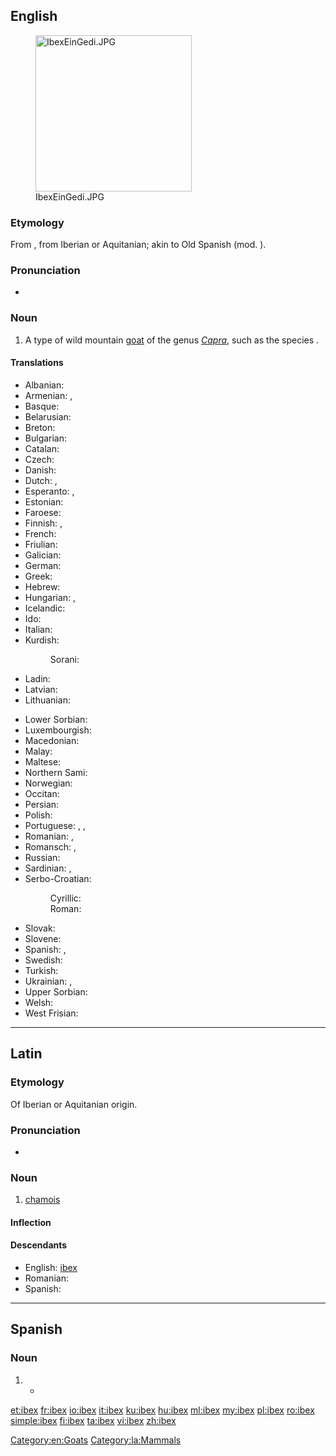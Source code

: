 ==English==
{{wikipedia}}
[[Image:IbexEinGedi.JPG|thumb|right|250px]]

===Etymology===
From {{etyl|la|en}} {{m|la|ībex||chamois}}, from Iberian or Aquitanian; akin to Old Spanish {{m|osp||bezerro|bull}} (mod. {{m|osp||becerro|yearling}}).

===Pronunciation===
* {{IPA|/ˈaɪbɛks/|lang=en}}

===Noun===
{{en-noun|ibex|ibexes|ibices}}

# A type of wild mountain [[goat]] of the genus ''[[Capra]]'', such as the species {{taxlink|Capra ibex|species|noshow=1}}.

====Translations====
{{trans-top|type of wild mountain goat}}
* Albanian: {{t|sq|dhia e shkëmbinjve}}
* Armenian: {{t|hy|վայրի այծ}}, {{t+|hy|այծքաղ}}
* Basque: {{t|eu|basahuntz}}
* Belarusian: {{t|be|горны альпійскі казел}}
* Breton: {{t|br|kragvouc’h an alpoù}}
* Bulgarian: {{t|bg|козирог|tr=kozirog}}
* Catalan: {{t|ca|cabra alpina|f}}
* Czech: {{t|cs|kozorožec}}
* Danish: {{t|da|stenbuk}}
* Dutch: {{t+|nl|steenbok|m}}, {{t|nl|ibex|m}}
* Esperanto: {{t|eo|ibekso}}, {{t|eo|alpa kapro}}
* Estonian: {{t|et|kaljukits}}
* Faroese: {{t|fo|steingeit}}
* Finnish: {{t|fi|vuorikauris}}, {{t+|fi|vuohi}}
* French: {{t+|fr|bouquetin|m}}
* Friulian: {{t|fur|stambec}}
* Galician: {{t|gl|cabra montesa|f}}
* German: {{t+|de|Steinbock|m}}
* Greek: {{t+|el|αίγαγρος|m}}
* Hebrew: {{t+|he|יעל|m|tr=ya'él}}
* Hungarian: {{t+|hu|kőszáli kecske}}, {{t+|hu|vadkecske}}
* Icelandic: {{t+|is|fjallageit|f}}
* Ido: {{t+|io|sovaja kapro}}
* Italian: {{t+|it|stambecco|m}}
* Kurdish:
*: Sorani: {{t|ku|بزنه‌کێوی}}
* Ladin: {{t|lld|stambech}}
* Latvian: {{t|lv|kalnu āzis}}
* Lithuanian: {{t|lt|ožiaragis}}
{{trans-mid}}
* Lower Sorbian: {{t|dsb|kozyrožk}}
* Luxembourgish: {{t|lb|Steebock|m}}
* Macedonian: {{t|mk|козорог|tr=kozorog}}
* Malay: {{t|ms|kambing gurun}}
* Maltese: {{t|mt|mogħża tal-barr}}
* Northern Sami: {{t|se|báktebohkká}}
* Norwegian: {{t|no|steinbukk}}
* Occitan: {{t|oc|cabra salvatja|f}}
* Persian: {{t+|fa|پازن|tr=pâzen|sc=fa-Arab}}
* Polish: {{t|pl|koziorożec}}
* Portuguese: {{t|pt|cabra-montês|f}}, {{t|pt|cabra alpina|f}}, {{t|pt|cabra brava|f}}
* Romanian: {{t|ro|capra de stâncă}}, {{t+|ro|ibex}}
* Romansch: {{t|rm|capricorn}}, {{t|rm|stambutg}}
* Russian: {{t|ru|го́рный альпи́йский козёл|m}}
* Sardinian: {{t|sc|craba de monti}}, {{t|sc|istambeccu}}
* Serbo-Croatian:
*: Cyrillic: {{t|sh|козорог|m}}
*: Roman: {{t+|sh|kozorog|m}}
* Slovak: {{t|sk|kozorožec horský}}
* Slovene: {{t+|sl|kozorog|m}}
* Spanish: {{t+|es|íbice|m}}, {{t|es|ibex|m}}
* Swedish: {{t|sv|alpstenbock}}
* Turkish: {{t+|tr|dağ keçisi}}
* Ukrainian: {{t|uk|гiрский альпiйский цап|tr=girskij al'pijskij cap}}, {{t|uk|гiрский альпiйский козел|tr=girskij al'pijskij kozel}}
* Upper Sorbian: {{t|hsb|kozoróžk}}
* Welsh: {{t|cy|alpafr}}
* West Frisian: {{t|fy|stienbok}}
{{trans-bottom}}

[[Category:en:Goats]]

----

==Latin==

===Etymology===
Of Iberian or Aquitanian origin.

===Pronunciation===
* {{a|Classical}} {{IPA|/ˈiː.beks/|lang=la}}

===Noun===
{{la-noun|ībex||ībicis|m|third}}

# [[chamois]]

====Inflection====
{{la-decl-3rd|ībex|ībic}}

====Descendants====
* English: [[#English|ibex]]
* Romanian: {{l|ro|ibex}}
* Spanish: {{l|es|íbice}}

[[Category:la:Mammals]]

----

==Spanish==

===Noun===
{{es-noun|m|ibex}}

# {{l|en|ibex}}
#*{{quote-news|date=November 23, 2015|author=|title=La pelota es de Florentino|work=El País|url=http://deportes.elpais.com/deportes/2015/11/22/actualidad/1448231820_362752.html
|passage=El club se ha quedado sin más mensajes que la purpurina de las listas de ''Forbes'' sobre los clubes más ricos del mundo, los Balones de Oro, la evangelización madridista con puentes en Indonesia o Australia y ese deslumbrante palco de la ''casa blanca'' por el que desfilan políticos y empresarios de todos los '''ibex''' de este mundo. }}

{{catlangcode|es|Goats}}

[[et:ibex]]
[[fr:ibex]]
[[io:ibex]]
[[it:ibex]]
[[ku:ibex]]
[[hu:ibex]]
[[ml:ibex]]
[[my:ibex]]
[[pl:ibex]]
[[ro:ibex]]
[[simple:ibex]]
[[fi:ibex]]
[[ta:ibex]]
[[vi:ibex]]
[[zh:ibex]]